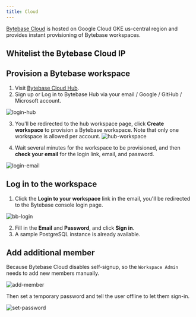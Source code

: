 ```yaml
---
title: Cloud
---
```



[Bytebase Cloud](https://hub.bytebase.com/) is hosted on Google Cloud GKE us-central region and provides instant provisioning of Bytebase workspaces.

## Whitelist the Bytebase Cloud IP

<WhitelistBytebaseIp />

## Provision a Bytebase workspace

1. Visit [Bytebase Cloud Hub](https://hub.bytebase.com/).
2. Sign up or Log in to Bytebase Hub via your email / Google / GitHub / Microsoft account.

![login-hub](/content/docs/get-started/saas/login-hub.webp)

3. You'll be redirected to the hub workspace page, click **Create workspace** to provision a Bytebase workspace. Note that only one workspace is allowed per account.
   ![hub-workspace](/content/docs/get-started/saas/hub-workspace.webp)

4. Wait several minutes for the workspace to be provisioned, and then **check your email** for the login link, email, and password.

![login-email](/content/docs/get-started/saas/login-email.webp)

## Log in to the workspace

1. Click the **Login to your workspace** link in the email, you'll be redirected to the Bytebase console login page.

![bb-login](/content/docs/get-started/saas/login.webp)

2. Fill in the **Email** and **Password**, and click **Sign in**.
3. A sample PostgreSQL instance is already available.

## Add additional member

Because Bytebase Cloud disables self-signup, so the `Workspace Admin` needs to add new members manually.

![add-member](/content/docs/get-started/saas/add-member.webp)

Then set a temporary password and tell the user offline to let them sign-in.

![set-password](/content/docs/get-started/saas/set-password.webp)

